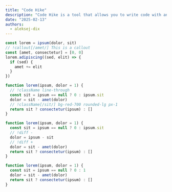 ```yaml
---
title: "Code Hike"
description: "Code Hike is a tool that allows you to write code with annotations."
date: "2025-02-13"
authors:
  - aleksej-dix
---
```


```js
const lorem = ipsum(dolor, sit)
// !callout[/amet/] This is a callout
const [amet, consectetur] = [0, 0]
lorem.adipiscing((sed, elit) => {
  if (sed) {
    amet += elit
  }
})
```


```js
function lorem(ipsum, dolor = 1) {
  // !className line-through
  const sit = ipsum == null ? 0 : ipsum.sit
  dolor = sit - amet(dolor)
  // !className[/sit/] bg-red-700 rounded-lg px-1
  return sit ? consectetur(ipsum) : []
}
```



```js
function lorem(ipsum, dolor = 1) {
  const sit = ipsum == null ? 0 : ipsum.sit
  // !diff -
  dolor = ipsum - sit
  // !diff +
  dolor = sit - amet(dolor)
  return sit ? consectetur(ipsum) : []
}
```


```js index.js
function lorem(ipsum, dolor = 1) {
  const sit = ipsum == null ? 0 : 1
  dolor = sit - amet(dolor)
  return sit ? consectetur(ipsum) : []
}
```
